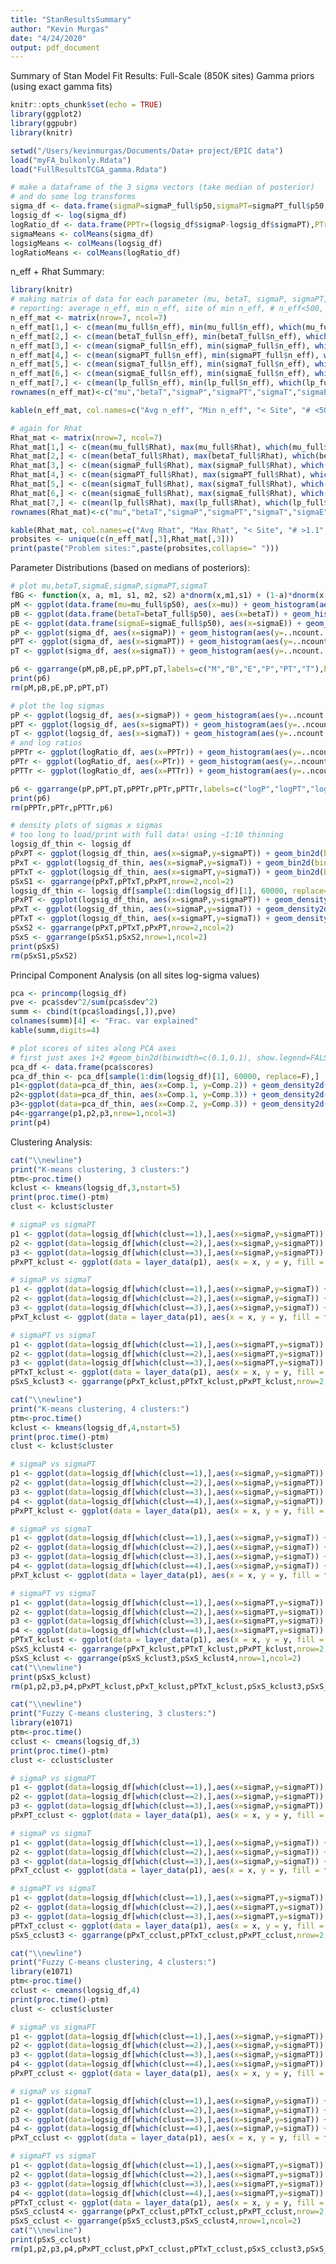```yaml
---
title: "StanResultsSummary"
author: "Kevin Murgas"
date: "4/24/2020"
output: pdf_document
---
```

Summary of Stan Model Fit Results: Full-Scale (850K sites)
\newline Gamma priors (using exact gamma fits)
```r
knitr::opts_chunk$set(echo = TRUE)
library(ggplot2)
library(ggpubr)
library(knitr)
```

```r
setwd("/Users/kevinmurgas/Documents/Data+ project/EPIC data")
load("myFA_bulkonly.Rdata")
load("FullResultsTCGA_gamma.Rdata")

# make a dataframe of the 3 sigma vectors (take median of posterior)
# and do some log transforms
sigma_df <- data.frame(sigmaP=sigmaP_full$p50,sigmaPT=sigmaPT_full$p50,sigmaT=sigmaT_full$p50)
logsig_df <- log(sigma_df)
logRatio_df <- data.frame(PPTr=(logsig_df$sigmaP-logsig_df$sigmaPT),PTr=(logsig_df$sigmaP-logsig_df$sigmaT),PTTr=(logsig_df$sigmaPT-logsig_df$sigmaT))
sigmaMeans <- colMeans(sigma_df)
logsigMeans <- colMeans(logsig_df)
logRatioMeans <- colMeans(logRatio_df)
```

n_eff + Rhat Summary: \newline
```r
library(knitr)
# making matrix of data for each parameter (mu, betaT, sigmaP, sigmaPT, sigmaT, sigmaE, lp__)
# reporting: average n_eff, min n_eff, site of min n_eff, # n_eff<500, (%), # n_eff<100, (%)
n_eff_mat <- matrix(nrow=7, ncol=7)
n_eff_mat[1,] <- c(mean(mu_full$n_eff), min(mu_full$n_eff), which(mu_full$n_eff==min(mu_full$n_eff)), sum(mu_full$n_eff<500), sum(mu_full$n_eff<500)*100/length(mu_full$n_eff), sum(mu_full$n_eff<100), sum(mu_full$n_eff<100)*100/length(mu_full$n_eff))
n_eff_mat[2,] <- c(mean(betaT_full$n_eff), min(betaT_full$n_eff), which(betaT_full$n_eff==min(betaT_full$n_eff)), sum(betaT_full$n_eff<500), sum(betaT_full$n_eff<500)*100/length(betaT_full$n_eff), sum(betaT_full$n_eff<100), sum(betaT_full$n_eff<100)*100/length(betaT_full$n_eff))
n_eff_mat[3,] <- c(mean(sigmaP_full$n_eff), min(sigmaP_full$n_eff), which(sigmaP_full$n_eff==min(sigmaP_full$n_eff)), sum(sigmaP_full$n_eff<500), sum(sigmaP_full$n_eff<500)*100/length(sigmaP_full$n_eff), sum(sigmaP_full$n_eff<100), sum(sigmaP_full$n_eff<100)*100/length(sigmaP_full$n_eff))
n_eff_mat[4,] <- c(mean(sigmaPT_full$n_eff), min(sigmaPT_full$n_eff), which(sigmaPT_full$n_eff==min(sigmaPT_full$n_eff)), sum(sigmaPT_full$n_eff<500), sum(sigmaPT_full$n_eff<500)*100/length(sigmaPT_full$n_eff), sum(sigmaPT_full$n_eff<100), sum(sigmaPT_full$n_eff<100)*100/length(sigmaPT_full$n_eff))
n_eff_mat[5,] <- c(mean(sigmaT_full$n_eff), min(sigmaT_full$n_eff), which(sigmaT_full$n_eff==min(sigmaT_full$n_eff)), sum(sigmaT_full$n_eff<500), sum(sigmaT_full$n_eff<500)*100/length(sigmaT_full$n_eff), sum(sigmaT_full$n_eff<100), sum(sigmaT_full$n_eff<100)*100/length(sigmaT_full$n_eff))
n_eff_mat[6,] <- c(mean(sigmaE_full$n_eff), min(sigmaE_full$n_eff), which(sigmaE_full$n_eff==min(sigmaE_full$n_eff)), sum(sigmaE_full$n_eff<500), sum(sigmaE_full$n_eff<500)*100/length(sigmaE_full$n_eff), sum(sigmaE_full$n_eff<100), sum(sigmaE_full$n_eff<100)*100/length(sigmaE_full$n_eff))
n_eff_mat[7,] <- c(mean(lp_full$n_eff), min(lp_full$n_eff), which(lp_full$n_eff==min(lp_full$n_eff)), sum(lp_full$n_eff<500), sum(lp_full$n_eff<500)*100/length(lp_full$n_eff), sum(lp_full$n_eff<100), sum(lp_full$n_eff<100)*100/length(lp_full$n_eff))
rownames(n_eff_mat)<-c("mu","betaT","sigmaP","sigmaPT","sigmaT","sigmaE","lp__")

kable(n_eff_mat, col.names=c("Avg n_eff", "Min n_eff", "< Site", "# <500","% <500","# <100", "% <100"), digits = 2)

# again for Rhat
Rhat_mat <- matrix(nrow=7, ncol=7)
Rhat_mat[1,] <- c(mean(mu_full$Rhat), max(mu_full$Rhat), which(mu_full$Rhat==max(mu_full$Rhat)), sum(mu_full$Rhat>1.1), sum(mu_full$Rhat>1.1)*100/length(mu_full$Rhat), sum(mu_full$Rhat>1.01), sum(mu_full$Rhat>1.01)*100/length(mu_full$Rhat))
Rhat_mat[2,] <- c(mean(betaT_full$Rhat), max(betaT_full$Rhat), which(betaT_full$Rhat==max(betaT_full$Rhat)), sum(betaT_full$Rhat>1.1), sum(betaT_full$Rhat>1.1)*100/length(betaT_full$Rhat), sum(betaT_full$Rhat>1.01), sum(betaT_full$Rhat>1.01)*100/length(betaT_full$Rhat))
Rhat_mat[3,] <- c(mean(sigmaP_full$Rhat), max(sigmaP_full$Rhat), which(sigmaP_full$Rhat==max(sigmaP_full$Rhat)), sum(sigmaP_full$Rhat>1.1), sum(sigmaP_full$Rhat>1.1)*100/length(sigmaP_full$Rhat), sum(sigmaP_full$Rhat>1.01), sum(sigmaP_full$Rhat>1.01)*100/length(sigmaP_full$Rhat))
Rhat_mat[4,] <- c(mean(sigmaPT_full$Rhat), max(sigmaPT_full$Rhat), which(sigmaPT_full$Rhat==max(sigmaPT_full$Rhat)), sum(sigmaPT_full$Rhat>1.1), sum(sigmaPT_full$Rhat>1.1)*100/length(sigmaPT_full$Rhat), sum(sigmaPT_full$Rhat>1.01), sum(sigmaPT_full$Rhat>1.01)*100/length(sigmaPT_full$Rhat))
Rhat_mat[5,] <- c(mean(sigmaT_full$Rhat), max(sigmaT_full$Rhat), which(sigmaT_full$Rhat==max(sigmaT_full$Rhat)), sum(sigmaT_full$Rhat>1.1), sum(sigmaT_full$Rhat>1.1)*100/length(sigmaT_full$Rhat), sum(sigmaT_full$Rhat>1.01), sum(sigmaT_full$Rhat>1.01)*100/length(sigmaT_full$Rhat))
Rhat_mat[6,] <- c(mean(sigmaE_full$Rhat), max(sigmaE_full$Rhat), which(sigmaE_full$Rhat==max(sigmaE_full$Rhat)), sum(sigmaE_full$Rhat>1.1), sum(sigmaE_full$Rhat>1.1)*100/length(sigmaE_full$Rhat), sum(sigmaE_full$Rhat>1.01), sum(sigmaE_full$Rhat>1.01)*100/length(sigmaE_full$Rhat))
Rhat_mat[7,] <- c(mean(lp_full$Rhat), max(lp_full$Rhat), which(lp_full$Rhat==max(lp_full$Rhat)), sum(lp_full$Rhat>1.1), sum(lp_full$Rhat>1.1)*100/length(lp_full$Rhat), sum(lp_full$Rhat>1.01), sum(lp_full$Rhat>1.01)*100/length(lp_full$Rhat))
rownames(Rhat_mat)<-c("mu","betaT","sigmaP","sigmaPT","sigmaT","sigmaE","lp__")

kable(Rhat_mat, col.names=c("Avg Rhat", "Max Rhat", "< Site", "# >1.1","% >1.1","# >1.01", "% >1.01"), digits = 2)
probsites <- unique(c(n_eff_mat[,3],Rhat_mat[,3]))
print(paste("Problem sites:",paste(probsites,collapse=" ")))
```
\newpage
Parameter Distributions (based on medians of posteriors): \newline
```r

# plot mu,betaT,sigmaE,sigmaP,sigmaPT,sigmaT
fBG <- function(x, a, m1, s1, m2, s2) a*dnorm(x,m1,s1) + (1-a)*dnorm(x,m2,s2)
pM <- ggplot(data.frame(mu=mu_full$p50), aes(x=mu)) + geom_histogram(aes(y=..ncount..), binwidth=0.1) + ggtitle("Mu") + xlim(c(-5,5)) + geom_vline(xintercept=mean(mu_full$p50), linetype="dotted") + theme_bw() + stat_function(fun=function(x) fBG(x,0.3557,-3.0675, 0.75214,1.1290, 1.39197)/0.1906566,geom="line",color="red")
pB <- ggplot(data.frame(betaT=betaT_full$p50), aes(x=betaT)) + geom_histogram(aes(y=..ncount..), binwidth=0.1) + ggtitle("BetaT") + xlim(c(-5,5)) + geom_vline(xintercept=mean(betaT_full$p50), linetype="dotted") + theme_bw() + stat_function(fun=function(x) dcauchy(x,-0.04051, 0.19330)/1.646714,geom="line",color="red")
pE <- ggplot(data.frame(sigmaE=sigmaE_full$p50), aes(x=sigmaE)) + geom_histogram(aes(y=..ncount..), binwidth=0.05) + ggtitle("sigmaE") + xlim(c(0,2)) + geom_vline(xintercept=mean(sigmaE_full$p50), linetype="dotted") + theme_bw() + stat_function(fun=function(x) dgamma(x,2,2)/0.7357589, geom="line",color="red")
pP <- ggplot(sigma_df, aes(x=sigmaP)) + geom_histogram(aes(y=..ncount..), binwidth=0.05) + ggtitle("sigmaP") + xlim(c(0,2)) + geom_vline(xintercept=sigmaMeans[1], linetype="dotted") + theme_bw() + stat_function(fun=function(x) dgamma(x,5.1989,16.6192)/3.1721, geom="line",color="red")
pPT <- ggplot(sigma_df, aes(x=sigmaPT)) + geom_histogram(aes(y=..ncount..), binwidth=0.05) + ggtitle("sigmaPT") + xlim(c(0,2)) + geom_vline(xintercept=sigmaMeans[2], linetype="dotted") + theme_bw() + stat_function(fun=function(x) dgamma(x,3.5539, 5.5324)/1.33697, geom="line",color="red")
pT <- ggplot(sigma_df, aes(x=sigmaT)) + geom_histogram(aes(y=..ncount..), binwidth=0.05) + ggtitle("sigmaT") + xlim(c(0,2)) + geom_vline(xintercept=sigmaMeans[3], linetype="dotted") + theme_bw() + stat_function(fun=function(x) dgamma(x,6.8383, 25.7560)/4.1923, geom="line",color="red")

p6 <- ggarrange(pM,pB,pE,pP,pPT,pT,labels=c("M","B","E","P","PT","T"),hjust=0,nrow=2,ncol=3)
print(p6)
rm(pM,pB,pE,pP,pPT,pT)

# plot the log sigmas
pP <- ggplot(logsig_df, aes(x=sigmaP)) + geom_histogram(aes(y=..ncount..), binwidth=0.1) + ggtitle("log(sigmaP)") + xlim(c(-5,5)) + geom_vline(xintercept=logsigMeans[1], linetype="dotted") + theme_bw()  + stat_function(fun=function(x) dgamma(exp(x), 5.1989,16.6192)/3.1721, geom="line",color="red")
pPT <- ggplot(logsig_df, aes(x=sigmaPT)) + geom_histogram(aes(y=..ncount..), binwidth=0.1) + ggtitle("log(sigmaPT)") + xlim(c(-5,5)) + geom_vline(xintercept=logsigMeans[2], linetype="dotted") + theme_bw() + stat_function(fun=function(x) dgamma(exp(x), 3.5539, 5.5324)/1.33697, geom="line",color="red")
pT <- ggplot(logsig_df, aes(x=sigmaT)) + geom_histogram(aes(y=..ncount..), binwidth=0.1) + ggtitle("log(sigmaT)") + xlim(c(-5,5)) + geom_vline(xintercept=logsigMeans[3], linetype="dotted") + theme_bw() + stat_function(fun=function(x) dgamma(exp(x), 6.8383, 25.7560)/4.1923, geom="line",color="red")
# and log ratios
pPPTr <- ggplot(logRatio_df, aes(x=PPTr)) + geom_histogram(aes(y=..ncount..), binwidth=0.1) + ggtitle(expression("log("*sigma*"P/"*sigma*"PT)")) + xlim(c(-5,5)) + geom_vline(xintercept=logRatioMeans[1], linetype="dotted") + theme_bw()
pPTr <- ggplot(logRatio_df, aes(x=PTr)) + geom_histogram(aes(y=..ncount..), binwidth=0.1) + ggtitle(expression("log("*sigma*"P/"*sigma*"T)")) + xlim(c(-5,5)) + geom_vline(xintercept=logRatioMeans[2], linetype="dotted") + theme_bw()
pPTTr <- ggplot(logRatio_df, aes(x=PTTr)) + geom_histogram(aes(y=..ncount..), binwidth=0.1) + ggtitle(expression("log("*sigma*"PT/"*sigma*"T)")) + xlim(c(-5,5)) + geom_vline(xintercept=logRatioMeans[3], linetype="dotted") + theme_bw()

p6 <- ggarrange(pP,pPT,pT,pPPTr,pPTr,pPTTr,labels=c("logP","logPT","logT","PPTr","PTr","PTTr"),hjust=0,nrow=2,ncol=3)
print(p6)
rm(pPPTr,pPTr,pPTTr,p6)

# density plots of sigmas x sigmas
# too long to load/print with full data! using ~1:10 thinning
logsig_df_thin <- logsig_df
pPxPT <- ggplot(logsig_df_thin, aes(x=sigmaP,y=sigmaPT)) + geom_bin2d(binwidth=c(0.1,0.1), show.legend=FALSE) + ggtitle("log-P vs log-PT") + xlim(-5,2) + ylim(-5,2)
pPxT <- ggplot(logsig_df_thin, aes(x=sigmaP,y=sigmaT)) + geom_bin2d(binwidth=c(0.1,0.1), show.legend=FALSE) + ggtitle("log-P vs log-T") + xlim(-5,2) + ylim(-5,2)
pPTxT <- ggplot(logsig_df_thin, aes(x=sigmaPT,y=sigmaT)) + geom_bin2d(binwidth=c(0.1,0.1), show.legend=FALSE) + ggtitle("log-PT vs log-T") + xlim(-5,2) + ylim(-5,2)
pSxS1 <- ggarrange(pPxT,pPTxT,pPxPT,nrow=2,ncol=2)
logsig_df_thin <- logsig_df[sample(1:dim(logsig_df)[1], 60000, replace=F),]
pPxPT <- ggplot(logsig_df_thin, aes(x=sigmaP,y=sigmaPT)) + geom_density2d() + ggtitle("log-P vs log-PT") + xlim(-3,1) + ylim(-3,1)
pPxT <- ggplot(logsig_df_thin, aes(x=sigmaP,y=sigmaT)) + geom_density2d() + ggtitle("log-P vs log-T") + xlim(-3,1) + ylim(-3,1)
pPTxT <- ggplot(logsig_df_thin, aes(x=sigmaPT,y=sigmaT)) + geom_density2d() + ggtitle("log-PT vs log-T") + xlim(-3,1) + ylim(-3,1)
pSxS2 <- ggarrange(pPxT,pPTxT,pPxPT,nrow=2,ncol=2)
pSxS <- ggarrange(pSxS1,pSxS2,nrow=1,ncol=2)
print(pSxS)
rm(pSxS1,pSxS2)
```
\newpage
Principal Component Analysis (on all sites log-sigma values) \newline
```r
pca <- princomp(logsig_df)
pve <- pca$sdev^2/sum(pca$sdev^2)
summ <- cbind(t(pca$loadings[,]),pve)
colnames(summ)[4] <- "Frac. var explained"
kable(summ,digits=4)

# plot scores of sites along PCA axes
# first just axes 1+2 #geom_bin2d(binwidth=c(0.1,0.1), show.legend=FALSE)
pca_df <- data.frame(pca$scores)
pca_df_thin <- pca_df[sample(1:dim(logsig_df)[1], 60000, replace=F),]
p1<-ggplot(data=pca_df_thin, aes(x=Comp.1, y=Comp.2)) + geom_density2d() + ggtitle("Comp 1 vs 2")
p2<-ggplot(data=pca_df_thin, aes(x=Comp.1, y=Comp.3)) + geom_density2d() + ggtitle("Comp 1 vs 3")
p3<-ggplot(data=pca_df_thin, aes(x=Comp.2, y=Comp.3)) + geom_density2d() + ggtitle("Comp 2 vs 3")
p4<-ggarrange(p1,p2,p3,nrow=1,ncol=3)
print(p4)
```
\newpage
Clustering Analysis: \newline 
```r
cat("\\newline")
print("K-means clustering, 3 clusters:")
ptm<-proc.time()
kclust <- kmeans(logsig_df,3,nstart=5)
print(proc.time()-ptm)
clust <- kclust$cluster

# sigmaP vs sigmaPT
p1 <- ggplot(data=logsig_df[which(clust==1),],aes(x=sigmaP,y=sigmaPT)) + geom_bin2d(binwidth=c(0.1,0.1)) + scale_fill_gradient(low="transparent", high="red")
p2 <- ggplot(data=logsig_df[which(clust==2),],aes(x=sigmaP,y=sigmaPT)) + geom_bin2d(binwidth=c(0.1,0.1)) + scale_fill_gradient(low="transparent", high="green")
p3 <- ggplot(data=logsig_df[which(clust==3),],aes(x=sigmaP,y=sigmaPT)) + geom_bin2d(binwidth=c(0.1,0.1)) + scale_fill_gradient(low="transparent", high="blue")
pPxPT_kclust <- ggplot(data = layer_data(p1), aes(x = x, y = y, fill = fill)) + geom_tile() + geom_tile(data = layer_data(p2)) + geom_tile(data = layer_data(p3)) + scale_fill_identity() + theme_bw() + ggtitle("log-P x log-PT") + xlim(-3,1) + ylim(-3,1) + xlab("sigmaP") + ylab("sigmaPT")

# sigmaP vs sigmaT
p1 <- ggplot(data=logsig_df[which(clust==1),],aes(x=sigmaP,y=sigmaT)) + geom_bin2d(binwidth=c(0.1,0.1)) + scale_fill_gradient(low="transparent", high="red")
p2 <- ggplot(data=logsig_df[which(clust==2),],aes(x=sigmaP,y=sigmaT)) + geom_bin2d(binwidth=c(0.1,0.1)) + scale_fill_gradient(low="transparent", high="green")
p3 <- ggplot(data=logsig_df[which(clust==3),],aes(x=sigmaP,y=sigmaT)) + geom_bin2d(binwidth=c(0.1,0.1)) + scale_fill_gradient(low="transparent", high="blue")
pPxT_kclust <- ggplot(data = layer_data(p1), aes(x = x, y = y, fill = fill)) + geom_tile() + geom_tile(data = layer_data(p2)) + geom_tile(data = layer_data(p3)) + scale_fill_identity() + theme_bw() + ggtitle("log-P x log-T") + xlim(-3,1) + ylim(-3,1) + xlab("sigmaP") + ylab("sigmaT")

# sigmaPT vs sigmaT
p1 <- ggplot(data=logsig_df[which(clust==1),],aes(x=sigmaPT,y=sigmaT)) + geom_bin2d(binwidth=c(0.1,0.1)) + scale_fill_gradient(low="transparent", high="red")
p2 <- ggplot(data=logsig_df[which(clust==2),],aes(x=sigmaPT,y=sigmaT)) + geom_bin2d(binwidth=c(0.1,0.1)) + scale_fill_gradient(low="transparent", high="green")
p3 <- ggplot(data=logsig_df[which(clust==3),],aes(x=sigmaPT,y=sigmaT)) + geom_bin2d(binwidth=c(0.1,0.1)) + scale_fill_gradient(low="transparent", high="blue")
pPTxT_kclust <- ggplot(data = layer_data(p1), aes(x = x, y = y, fill = fill)) + geom_tile() + geom_tile(data = layer_data(p2)) + geom_tile(data = layer_data(p3)) + scale_fill_identity() + theme_bw() + ggtitle("log-PT x log-T") + xlim(-3,1) + ylim(-3,1) + xlab("sigmaPT") + ylab("sigmaT")
pSxS_kclust3 <- ggarrange(pPxT_kclust,pPTxT_kclust,pPxPT_kclust,nrow=2,ncol=2)

cat("\\newline")
print("K-means clustering, 4 clusters:")
ptm<-proc.time()
kclust <- kmeans(logsig_df,4,nstart=5)
print(proc.time()-ptm)
clust <- kclust$cluster

# sigmaP vs sigmaPT
p1 <- ggplot(data=logsig_df[which(clust==1),],aes(x=sigmaP,y=sigmaPT)) + geom_bin2d(binwidth=c(0.1,0.1)) + scale_fill_gradient(low="transparent", high="red")
p2 <- ggplot(data=logsig_df[which(clust==2),],aes(x=sigmaP,y=sigmaPT)) + geom_bin2d(binwidth=c(0.1,0.1)) + scale_fill_gradient(low="transparent", high="green")
p3 <- ggplot(data=logsig_df[which(clust==3),],aes(x=sigmaP,y=sigmaPT)) + geom_bin2d(binwidth=c(0.1,0.1)) + scale_fill_gradient(low="transparent", high="blue")
p4 <- ggplot(data=logsig_df[which(clust==4),],aes(x=sigmaP,y=sigmaPT)) + geom_bin2d(binwidth=c(0.1,0.1)) + scale_fill_gradient(low="transparent", high="orange")
pPxPT_kclust <- ggplot(data = layer_data(p1), aes(x = x, y = y, fill = fill)) + geom_tile() + geom_tile(data = layer_data(p2)) + geom_tile(data = layer_data(p3)) + geom_tile(data = layer_data(p4)) + scale_fill_identity() + theme_bw() + ggtitle("log-P x log-PT") + xlim(-3,1) + ylim(-3,1) + xlab("sigmaP") + ylab("sigmaPT")

# sigmaP vs sigmaT
p1 <- ggplot(data=logsig_df[which(clust==1),],aes(x=sigmaP,y=sigmaT)) + geom_bin2d(binwidth=c(0.1,0.1)) + scale_fill_gradient(low="transparent", high="red")
p2 <- ggplot(data=logsig_df[which(clust==2),],aes(x=sigmaP,y=sigmaT)) + geom_bin2d(binwidth=c(0.1,0.1)) + scale_fill_gradient(low="transparent", high="green")
p3 <- ggplot(data=logsig_df[which(clust==3),],aes(x=sigmaP,y=sigmaT)) + geom_bin2d(binwidth=c(0.1,0.1)) + scale_fill_gradient(low="transparent", high="blue")
p4 <- ggplot(data=logsig_df[which(clust==4),],aes(x=sigmaP,y=sigmaT)) + geom_bin2d(binwidth=c(0.1,0.1)) + scale_fill_gradient(low="transparent", high="orange")
pPxT_kclust <- ggplot(data = layer_data(p1), aes(x = x, y = y, fill = fill)) + geom_tile() + geom_tile(data = layer_data(p2)) + geom_tile(data = layer_data(p3)) + geom_tile(data = layer_data(p4)) + scale_fill_identity() + theme_bw() + ggtitle("log-P x log-T") + xlim(-3,1) + ylim(-3,1) + xlab("sigmaP") + ylab("sigmaT")

# sigmaPT vs sigmaT
p1 <- ggplot(data=logsig_df[which(clust==1),],aes(x=sigmaPT,y=sigmaT)) + geom_bin2d(binwidth=c(0.1,0.1)) + scale_fill_gradient(low="transparent", high="red")
p2 <- ggplot(data=logsig_df[which(clust==2),],aes(x=sigmaPT,y=sigmaT)) + geom_bin2d(binwidth=c(0.1,0.1)) + scale_fill_gradient(low="transparent", high="green")
p3 <- ggplot(data=logsig_df[which(clust==3),],aes(x=sigmaPT,y=sigmaT)) + geom_bin2d(binwidth=c(0.1,0.1)) + scale_fill_gradient(low="transparent", high="blue")
p4 <- ggplot(data=logsig_df[which(clust==4),],aes(x=sigmaPT,y=sigmaT)) + geom_bin2d(binwidth=c(0.1,0.1)) + scale_fill_gradient(low="transparent", high="orange")
pPTxT_kclust <- ggplot(data = layer_data(p1), aes(x = x, y = y, fill = fill)) + geom_tile() + geom_tile(data = layer_data(p2)) + geom_tile(data = layer_data(p3)) + geom_tile(data = layer_data(p4)) + scale_fill_identity() + theme_bw() + ggtitle("log-PT x log-T") + xlim(-3,1) + ylim(-3,1) + xlab("sigmaPT") + ylab("sigmaT")
pSxS_kclust4 <- ggarrange(pPxT_kclust,pPTxT_kclust,pPxPT_kclust,nrow=2,ncol=2)
pSxS_kclust <- ggarrange(pSxS_kclust3,pSxS_kclust4,nrow=1,ncol=2)
cat("\\newline")
print(pSxS_kclust)
rm(p1,p2,p3,p4,pPxPT_kclust,pPxT_kclust,pPTxT_kclust,pSxS_kclust3,pSxS_kclust4,pSxS_kclust)

cat("\\newline")
print("Fuzzy C-means clustering, 3 clusters:")
library(e1071)
ptm<-proc.time()
cclust <- cmeans(logsig_df,3)
print(proc.time()-ptm)
clust <- cclust$cluster

# sigmaP vs sigmaPT
p1 <- ggplot(data=logsig_df[which(clust==1),],aes(x=sigmaP,y=sigmaPT)) + geom_bin2d(binwidth=c(0.1,0.1)) + scale_fill_gradient(low="transparent", high="red")
p2 <- ggplot(data=logsig_df[which(clust==2),],aes(x=sigmaP,y=sigmaPT)) + geom_bin2d(binwidth=c(0.1,0.1)) + scale_fill_gradient(low="transparent", high="green")
p3 <- ggplot(data=logsig_df[which(clust==3),],aes(x=sigmaP,y=sigmaPT)) + geom_bin2d(binwidth=c(0.1,0.1)) + scale_fill_gradient(low="transparent", high="blue")
pPxPT_cclust <- ggplot(data = layer_data(p1), aes(x = x, y = y, fill = fill)) + geom_tile() + geom_tile(data = layer_data(p2)) + geom_tile(data = layer_data(p3)) + scale_fill_identity() + theme_bw() + ggtitle("log-P x log-PT") + xlim(-3,1) + ylim(-3,1) + xlab("sigmaP") + ylab("sigmaPT")

# sigmaP vs sigmaT
p1 <- ggplot(data=logsig_df[which(clust==1),],aes(x=sigmaP,y=sigmaT)) + geom_bin2d(binwidth=c(0.1,0.1)) + scale_fill_gradient(low="transparent", high="red")
p2 <- ggplot(data=logsig_df[which(clust==2),],aes(x=sigmaP,y=sigmaT)) + geom_bin2d(binwidth=c(0.1,0.1)) + scale_fill_gradient(low="transparent", high="green")
p3 <- ggplot(data=logsig_df[which(clust==3),],aes(x=sigmaP,y=sigmaT)) + geom_bin2d(binwidth=c(0.1,0.1)) + scale_fill_gradient(low="transparent", high="blue")
pPxT_cclust <- ggplot(data = layer_data(p1), aes(x = x, y = y, fill = fill)) + geom_tile() + geom_tile(data = layer_data(p2)) + geom_tile(data = layer_data(p3)) + scale_fill_identity() + theme_bw() + ggtitle("log-P x log-T") + xlim(-3,1) + ylim(-3,1) + xlab("sigmaP") + ylab("sigmaT")

# sigmaPT vs sigmaT
p1 <- ggplot(data=logsig_df[which(clust==1),],aes(x=sigmaPT,y=sigmaT)) + geom_bin2d(binwidth=c(0.1,0.1)) + scale_fill_gradient(low="transparent", high="red")
p2 <- ggplot(data=logsig_df[which(clust==2),],aes(x=sigmaPT,y=sigmaT)) + geom_bin2d(binwidth=c(0.1,0.1)) + scale_fill_gradient(low="transparent", high="green")
p3 <- ggplot(data=logsig_df[which(clust==3),],aes(x=sigmaPT,y=sigmaT)) + geom_bin2d(binwidth=c(0.1,0.1)) + scale_fill_gradient(low="transparent", high="blue")
pPTxT_cclust <- ggplot(data = layer_data(p1), aes(x = x, y = y, fill = fill)) + geom_tile() + geom_tile(data = layer_data(p2)) + geom_tile(data = layer_data(p3)) + scale_fill_identity() + theme_bw() + ggtitle("log-PT x log-T") + xlim(-3,1) + ylim(-3,1) + xlab("sigmaPT") + ylab("sigmaT")
pSxS_cclust3 <- ggarrange(pPxT_cclust,pPTxT_cclust,pPxPT_cclust,nrow=2,ncol=2)

cat("\\newline")
print("Fuzzy C-means clustering, 4 clusters:")
library(e1071)
ptm<-proc.time()
cclust <- cmeans(logsig_df,4)
print(proc.time()-ptm)
clust <- cclust$cluster

# sigmaP vs sigmaPT
p1 <- ggplot(data=logsig_df[which(clust==1),],aes(x=sigmaP,y=sigmaPT)) + geom_bin2d(binwidth=c(0.1,0.1)) + scale_fill_gradient(low="transparent", high="red")
p2 <- ggplot(data=logsig_df[which(clust==2),],aes(x=sigmaP,y=sigmaPT)) + geom_bin2d(binwidth=c(0.1,0.1)) + scale_fill_gradient(low="transparent", high="green")
p3 <- ggplot(data=logsig_df[which(clust==3),],aes(x=sigmaP,y=sigmaPT)) + geom_bin2d(binwidth=c(0.1,0.1)) + scale_fill_gradient(low="transparent", high="blue")
p4 <- ggplot(data=logsig_df[which(clust==4),],aes(x=sigmaP,y=sigmaPT)) + geom_bin2d(binwidth=c(0.1,0.1)) + scale_fill_gradient(low="transparent", high="orange")
pPxPT_cclust <- ggplot(data = layer_data(p1), aes(x = x, y = y, fill = fill)) + geom_tile() + geom_tile(data = layer_data(p2)) + geom_tile(data = layer_data(p3)) + geom_tile(data = layer_data(p4)) + scale_fill_identity() + theme_bw() + ggtitle("log-P x log-PT") + xlim(-3,1) + ylim(-3,1) + xlab("sigmaP") + ylab("sigmaPT")

# sigmaP vs sigmaT
p1 <- ggplot(data=logsig_df[which(clust==1),],aes(x=sigmaP,y=sigmaT)) + geom_bin2d(binwidth=c(0.1,0.1)) + scale_fill_gradient(low="transparent", high="red")
p2 <- ggplot(data=logsig_df[which(clust==2),],aes(x=sigmaP,y=sigmaT)) + geom_bin2d(binwidth=c(0.1,0.1)) + scale_fill_gradient(low="transparent", high="green")
p3 <- ggplot(data=logsig_df[which(clust==3),],aes(x=sigmaP,y=sigmaT)) + geom_bin2d(binwidth=c(0.1,0.1)) + scale_fill_gradient(low="transparent", high="blue")
p4 <- ggplot(data=logsig_df[which(clust==4),],aes(x=sigmaP,y=sigmaT)) + geom_bin2d(binwidth=c(0.1,0.1)) + scale_fill_gradient(low="transparent", high="orange")
pPxT_cclust <- ggplot(data = layer_data(p1), aes(x = x, y = y, fill = fill)) + geom_tile() + geom_tile(data = layer_data(p2)) + geom_tile(data = layer_data(p3)) + geom_tile(data = layer_data(p4)) + scale_fill_identity() + theme_bw() + ggtitle("log-P x log-T") + xlim(-3,1) + ylim(-3,1) + xlab("sigmaP") + ylab("sigmaT")

# sigmaPT vs sigmaT
p1 <- ggplot(data=logsig_df[which(clust==1),],aes(x=sigmaPT,y=sigmaT)) + geom_bin2d(binwidth=c(0.1,0.1)) + scale_fill_gradient(low="transparent", high="red")
p2 <- ggplot(data=logsig_df[which(clust==2),],aes(x=sigmaPT,y=sigmaT)) + geom_bin2d(binwidth=c(0.1,0.1)) + scale_fill_gradient(low="transparent", high="green")
p3 <- ggplot(data=logsig_df[which(clust==3),],aes(x=sigmaPT,y=sigmaT)) + geom_bin2d(binwidth=c(0.1,0.1)) + scale_fill_gradient(low="transparent", high="blue")
p4 <- ggplot(data=logsig_df[which(clust==4),],aes(x=sigmaPT,y=sigmaT)) + geom_bin2d(binwidth=c(0.1,0.1)) + scale_fill_gradient(low="transparent", high="orange")
pPTxT_cclust <- ggplot(data = layer_data(p1), aes(x = x, y = y, fill = fill)) + geom_tile() + geom_tile(data = layer_data(p2)) + geom_tile(data = layer_data(p3)) + geom_tile(data = layer_data(p4)) + scale_fill_identity() + theme_bw() + ggtitle("log-PT x log-T") + xlim(-3,1) + ylim(-3,1) + xlab("sigmaPT") + ylab("sigmaT")
pSxS_cclust4 <- ggarrange(pPxT_cclust,pPTxT_cclust,pPxPT_cclust,nrow=2,ncol=2)
pSxS_cclust <- ggarrange(pSxS_cclust3,pSxS_cclust4,nrow=1,ncol=2)
cat("\\newline")
print(pSxS_cclust)
rm(p1,p2,p3,p4,pPxPT_cclust,pPxT_cclust,pPTxT_cclust,pSxS_cclust3,pSxS_cclust4,pSxS_cclust)
```



